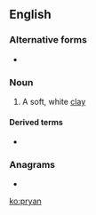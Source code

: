 ==English==

===Alternative forms===
* {{l|en|prian}}

===Noun===
{{en-noun|-}}

# {{lb|en|Cornish}} A soft, white [[clay]]

====Derived terms====
* {{l|en|pryany}}

===Anagrams===
* {{l|en|pyran}}

[[ko:pryan]]